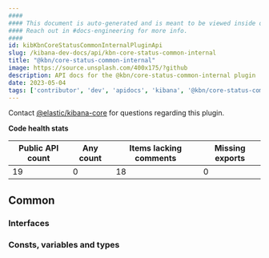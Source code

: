 ```yaml
---
####
#### This document is auto-generated and is meant to be viewed inside our experimental, new docs system.
#### Reach out in #docs-engineering for more info.
####
id: kibKbnCoreStatusCommonInternalPluginApi
slug: /kibana-dev-docs/api/kbn-core-status-common-internal
title: "@kbn/core-status-common-internal"
image: https://source.unsplash.com/400x175/?github
description: API docs for the @kbn/core-status-common-internal plugin
date: 2023-05-04
tags: ['contributor', 'dev', 'apidocs', 'kibana', '@kbn/core-status-common-internal']
---
```




Contact [@elastic/kibana-core](https://github.com/orgs/elastic/teams/kibana-core) for questions regarding this plugin.

**Code health stats**

| Public API count  | Any count | Items lacking comments | Missing exports |
|-------------------|-----------|------------------------|-----------------|
| 19 | 0 | 18 | 0 |

## Common

### Interfaces
<DocDefinitionList data={kbnCoreStatusCommonInternalObj.common.interfaces}/>

### Consts, variables and types
<DocDefinitionList data={kbnCoreStatusCommonInternalObj.common.misc}/>

